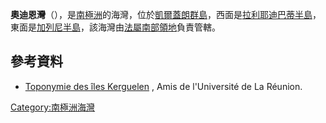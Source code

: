 '''奧迪恩灣'''（{{lang-fr|Baie d'Audierne}}），是[[南極洲|南極洲]]的海灣，位於[[凱爾蓋朗群島|凱爾蓋朗群島]]，西面是[[拉利耶迪巴蒂半島|拉利耶迪巴蒂半島]]，東面是[[加列尼半島|加列尼半島]]，該海灣由[[法屬南部領地|法屬南部領地]]負責管轄。

==參考資料==
* [http://amis.univ-reunion.fr/Conference/Complement/60_toponymie_TAAF/60_toponymie.html Toponymie des îles Kerguelen] {{Wayback|url=http://amis.univ-reunion.fr/Conference/Complement/60_toponymie_TAAF/60_toponymie.html |date=20070930155718 }}, Amis de l'Université de La Réunion.

{{Antarctica-geo-stub}}
[[Category:南極洲海灣|Category:南極洲海灣]]
